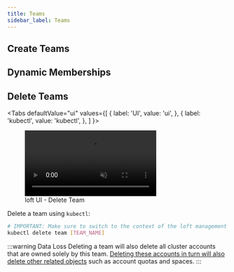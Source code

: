 ```yaml
---
title: Teams
sidebar_label: Teams
---
```




<WhatAreTeamsFragment/>


## Create Teams

<CreateTeamFragment/>


## Dynamic Memberships

<DynamicMembershipFragment/>


## Delete Teams

<Tabs
  defaultValue="ui"
  values={[
    { label: 'UI', value: 'ui', },
    { label: 'kubectl', value: 'kubectl', },
  ]
}>
<TabItem value="ui">

<figure class="frame">
  <video controls loop autoplay="true" muted>
    <source src="/docs/media/ui/auth/delete-team.mp4" type="video/mp4" />
  </video>
  <figcaption>loft UI - Delete Team</figcaption>
</figure>

</TabItem>
<TabItem value="kubectl">

Delete a team using `kubectl`:
```bash
# IMPORTANT: Make sure to switch to the context of the loft management cluster!
kubectl delete team [TEAM_NAME]
```

</TabItem>
</Tabs>

:::warning Data Loss
Deleting a team will also delete all cluster accounts that are owned solely by this team. [Deleting these accounts in turn will also delete other related objects](../multi-tenancy/accounts.mdx#delete-accounts) such as account quotas and spaces.
:::
